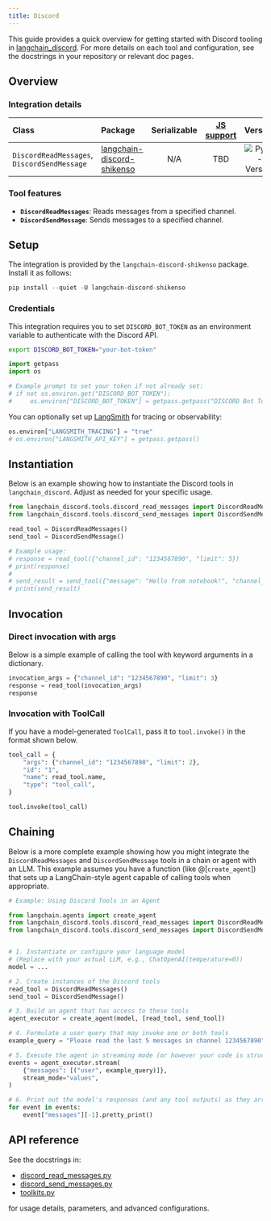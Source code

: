 ```yaml
---
title: Discord
---
```


This guide provides a quick overview for getting started with Discord tooling in [langchain_discord](/oss/integrations/tools/). For more details on each tool and configuration, see the docstrings in your repository or relevant doc pages.

## Overview

### Integration details

| Class                                | Package                                                                 | Serializable | [JS support](https://js.langchain.com/docs/integrations/tools/langchain_discord) |                                             Version                                              |
| :---                                 |:------------------------------------------------------------------------| :---:        | :---:                                                                           |:-------------------------------------------------------------------------------------------------------:|
| `DiscordReadMessages`, `DiscordSendMessage` | [langchain-discord-shikenso](https://github.com/Shikenso-Analytics/langchain-discord) | N/A          | TBD                                                                             | ![PyPI - Version](https://img.shields.io/pypi/v/langchain-discord-shikenso?style=flat-square&label=%20) |

### Tool features

- **`DiscordReadMessages`**: Reads messages from a specified channel.
- **`DiscordSendMessage`**: Sends messages to a specified channel.

## Setup

The integration is provided by the `langchain-discord-shikenso` package. Install it as follows:

```python
pip install --quiet -U langchain-discord-shikenso
```

### Credentials

This integration requires you to set `DISCORD_BOT_TOKEN` as an environment variable to authenticate with the Discord API.

```bash
export DISCORD_BOT_TOKEN="your-bot-token"
```

```python
import getpass
import os

# Example prompt to set your token if not already set:
# if not os.environ.get("DISCORD_BOT_TOKEN"):
#     os.environ["DISCORD_BOT_TOKEN"] = getpass.getpass("DISCORD Bot Token:\n")
```

You can optionally set up [LangSmith](https://smith.langchain.com/) for tracing or observability:

```python
os.environ["LANGSMITH_TRACING"] = "true"
# os.environ["LANGSMITH_API_KEY"] = getpass.getpass()
```

## Instantiation

Below is an example showing how to instantiate the Discord tools in `langchain_discord`. Adjust as needed for your specific usage.

```python
from langchain_discord.tools.discord_read_messages import DiscordReadMessages
from langchain_discord.tools.discord_send_messages import DiscordSendMessage

read_tool = DiscordReadMessages()
send_tool = DiscordSendMessage()

# Example usage:
# response = read_tool({"channel_id": "1234567890", "limit": 5})
# print(response)
#
# send_result = send_tool({"message": "Hello from notebook!", "channel_id": "1234567890"})
# print(send_result)
```

## Invocation

### Direct invocation with args

Below is a simple example of calling the tool with keyword arguments in a dictionary.

```python
invocation_args = {"channel_id": "1234567890", "limit": 3}
response = read_tool(invocation_args)
response
```

### Invocation with ToolCall

If you have a model-generated `ToolCall`, pass it to `tool.invoke()` in the format shown below.

```python
tool_call = {
    "args": {"channel_id": "1234567890", "limit": 2},
    "id": "1",
    "name": read_tool.name,
    "type": "tool_call",
}

tool.invoke(tool_call)
```

## Chaining

Below is a more complete example showing how you might integrate the `DiscordReadMessages` and `DiscordSendMessage` tools in a chain or agent with an LLM. This example assumes you have a function (like @[`create_agent`]) that sets up a LangChain-style agent capable of calling tools when appropriate.

```python
# Example: Using Discord Tools in an Agent

from langchain.agents import create_agent
from langchain_discord.tools.discord_read_messages import DiscordReadMessages
from langchain_discord.tools.discord_send_messages import DiscordSendMessage


# 1. Instantiate or configure your language model
# (Replace with your actual LLM, e.g., ChatOpenAI(temperature=0))
model = ...

# 2. Create instances of the Discord tools
read_tool = DiscordReadMessages()
send_tool = DiscordSendMessage()

# 3. Build an agent that has access to these tools
agent_executor = create_agent(model, [read_tool, send_tool])

# 4. Formulate a user query that may invoke one or both tools
example_query = "Please read the last 5 messages in channel 1234567890"

# 5. Execute the agent in streaming mode (or however your code is structured)
events = agent_executor.stream(
    {"messages": [("user", example_query)]},
    stream_mode="values",
)

# 6. Print out the model's responses (and any tool outputs) as they arrive
for event in events:
    event["messages"][-1].pretty_print()
```

## API reference

See the docstrings in:

- [discord_read_messages.py](https://github.com/Shikenso-Analytics/langchain-discord/blob/main/langchain_discord/tools/discord_read_messages.py)
- [discord_send_messages.py](https://github.com/Shikenso-Analytics/langchain-discord/blob/main/langchain_discord/tools/discord_send_messages.py)
- [toolkits.py](https://github.com/Shikenso-Analytics/langchain-discord/blob/main/langchain_discord/toolkits.py)

for usage details, parameters, and advanced configurations.

